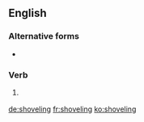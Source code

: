 ==English==

===Alternative forms===
* {{l|en|shovelling}} {{qualifier|British}}

===Verb===
{{head|en}}

# {{context|American spelling|lang=en}} {{present participle of|shovel|lang=en}}

[[de:shoveling]]
[[fr:shoveling]]
[[ko:shoveling]]